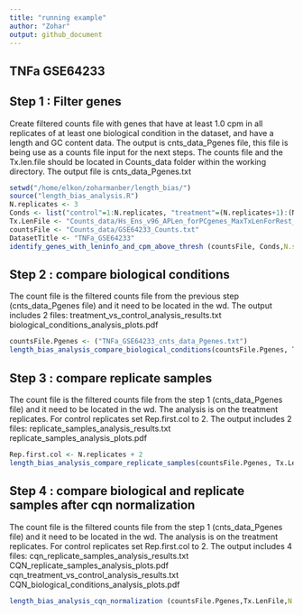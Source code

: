 ```yaml
---
title: "running example"
author: "Zohar"
output: github_document
---
```


## TNFa GSE64233


## Step 1 : Filter genes
Create filtered counts file with genes that have at least 1.0 cpm in all replicates of at least one biological condition in the dataset, and have a length and GC content data.
The output is cnts_data_Pgenes file, this file is being use as a counts file input for the next steps.
The counts file and the Tx.len.file should be located in Counts_data folder within the working directory.
The output file is cnts_data_Pgenes.txt


```r
setwd("/home/elkon/zoharmanber/length_bias/")
source("length_bias_analysis.R")
N.replicates <- 3
Conds <- list("control"=1:N.replicates, "treatment"=(N.replicates+1):(N.replicates*2))
Tx.LenFile <- "Counts_data/Hs_Ens_v96_APLen_forPCgenes_MaxTxLenForRest_plus_GCcontent.txt";
countsFile <- "Counts_data/GSE64233_Counts.txt"
DatasetTitle <- "TNFa_GSE64233"
identify_genes_with_leninfo_and_cpm_above_thresh (countsFile, Conds,N.samples.cutoff=N.replicates, CPM.CUTOFF=1.0, Tx.LenFile, DatasetTitle=DatasetTitle) 
```

## Step 2 : compare biological conditions
The count file is the filtered counts file from the previous step (cnts_data_Pgenes file) and it need to be located in the wd.
The output includes 2 files:
treatment_vs_control_analysis_results.txt
biological_conditions_analysis_plots.pdf

```r
countsFile.Pgenes <- ("TNFa_GSE64233_cnts_data_Pgenes.txt")
length_bias_analysis_compare_biological_conditions(countsFile.Pgenes, Tx.LenFile, DatasetTitle=DatasetTitle, X.lim=c(8, 15), Y.lim=c(-2,2)) 
```
## Step 3 : compare replicate samples 
The count file is the filtered counts file from the step 1 (cnts_data_Pgenes file) and it need to be located in the wd.
The analysis is on the treatment replicates. For control replicates set Rep.first.col to 2.
The output includes 2 files:
replicate_samples_analysis_results.txt
replicate_samples_analysis_plots.pdf

```r
Rep.first.col <- N.replicates + 2
length_bias_analysis_compare_replicate_samples(countsFile.Pgenes, Tx.LenFile,N.replicates=N.replicates, DatasetTitle=DatasetTitle, Rep.first.col=Rep.first.col, X.lim=c(8, 15), Y.lim=c(-3,3)) 
```
## Step 4 : compare biological and replicate samples after cqn normalization
The count file is the filtered counts file from the step 1 (cnts_data_Pgenes file) and it need to be located in the wd.
The analysis is on the treatment replicates. For control replicates set Rep.first.col to 2.
The output includes 4 files:
cqn_replicate_samples_analysis_results.txt
CQN_replicate_samples_analysis_plots.pdf
cqn_treatment_vs_control_analysis_results.txt
CQN_biological_conditions_analysis_plots.pdf

```r

length_bias_analysis_cqn_normalization (countsFile.Pgenes,Tx.LenFile,N.replicates=N.replicates, DatasetTitle=DatasetTitle, Rep.first.col=Rep.first.col, X.lim=c(8, 15), Y.lim=c(-4,4)) 

```